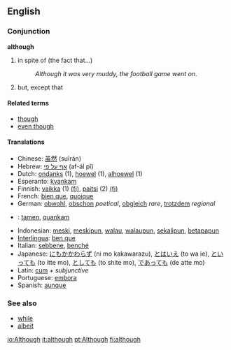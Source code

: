 ==English==

{{rank|bed|living|view|532|although|knowledge|hath|table}}

=== Conjunction ===
'''although'''

# in spite of (the fact that...) 
#:''Although it was very muddy, the football game went on''.
# but, except that

==== Related terms ====
*[[though]]
*[[even though]]

==== Translations ====
* Chinese: [[虽然]] (suīrán)
* Hebrew: [[אף על פי]]  (af-ál pî)
* Dutch: [[ondanks]] (1), [[hoewel]] (1), [[alhoewel]] (1)
* Esperanto: [[kvankam]]
* Finnish: [[vaikka]] (1) [[:fi:vaikka|(fi)]], [[paitsi]] (2) [[:fi:paitsi|(fi)]]
* French: [[bien que]], [[quoique]]
* German: [[obwohl]], [[obschon]] ''poetical'', [[obgleich]] ''rare'', [[trotzdem]] ''regional'' 
* {{io}} : [[tamen]], [[quankam]]
* Indonesian: [[meski]], [[meskipun]], [[walau]], [[walaupun]], [[sekalipun]], [[betapapun]] 
* [[Interlingua]]: [[ben que]] 
* Italian: [[sebbene]], [[benché]]
* Japanese: [[にもかかわらず]] (ni mo kakawarazu), [[とはいえ]] (to wa ie), [[といっても]] (to itte mo), [[としても]] (to shite mo), [[であっても]] (de atte mo)
* Latin: [[cum]] ''+ subjunctive''
* Portuguese: [[embora]] 
* Spanish: [[aunque]]

=== See also ===
*[[while]]
*[[albeit]]

[[io:Although]]
[[it:although]]
[[pt:Although]]
[[fi:although]]